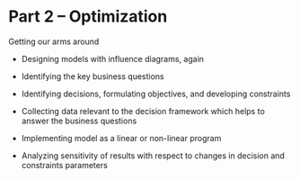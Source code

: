 # Part 2 -- Optimization {-}  

Getting our arms around  

- Designing models with influence diagrams, again

- Identifying the key business questions

- Identifying decisions, formulating objectives, and developing constraints

- Collecting data relevant to the decision framework which helps to answer the business questions

- Implementing model as a linear or non-linear program

- Analyzing sensitivity of results with respect to changes in decision and constraints parameters


